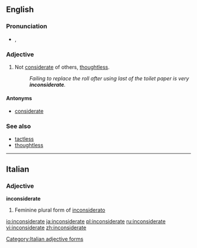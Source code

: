 ==English==

===Pronunciation===
* {{IPA|/ˌɪnkənˈsɪdərɪt/|/ˌɪŋ-/}}, {{SAMPA|/%Ink@n"sId@rIt/|/%IN-/}}

===Adjective===
{{en-adj}}

# Not [[considerate]] of others, [[thoughtless]].
#: ''Failing to replace the roll after using last of the toilet paper is very '''inconsiderate'''.''

====Antonyms====
* [[considerate]]

===See also===
* [[tactless]]
* [[thoughtless]]

{{anagrams:en/acdeeiinnorst}}
----

==Italian==

===Adjective===
'''inconsiderate''' {{f}}

# Feminine plural form of [[inconsiderato]]

[[Category:Italian adjective forms]]

[[io:inconsiderate]]
[[ja:inconsiderate]]
[[pl:inconsiderate]]
[[ru:inconsiderate]]
[[vi:inconsiderate]]
[[zh:inconsiderate]]